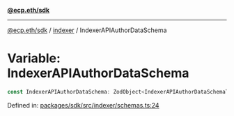 [**@ecp.eth/sdk**](../../index.mdx)

***

[@ecp.eth/sdk](/sdk-reference/index.mdx) / [indexer](/sdk-reference/indexer/index.mdx) / IndexerAPIAuthorDataSchema

# Variable: IndexerAPIAuthorDataSchema

```ts
const IndexerAPIAuthorDataSchema: ZodObject<IndexerAPIAuthorDataSchemaType>;
```

Defined in: [packages/sdk/src/indexer/schemas.ts:24](https://github.com/ecp-eth/comments-monorepo/blob/main/packages/sdk/src/indexer/schemas.ts#L24)
